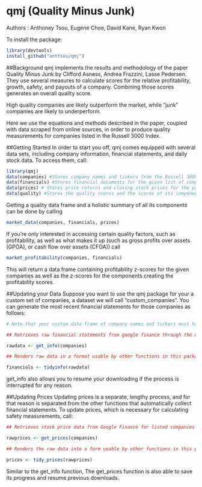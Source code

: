 # qmj (Quality Minus Junk)
Authors : Anthoney Tsou, Eugene Choe, David Kane, Ryan Kwon

To install the package:

```r
library(devtools)
install_github("anttsou/qmj")
```

##Background
qmj implements the results and methodology of the paper Quality Minus Junk by Clifford Asness, Andrea Frazzini, Lasse Pedersen. They use several measures to calculate scores for the relative profitability, growth, safety, and payouts of a company. Combining those scores generates an overall quality score.

High quality companies are likely outperform the market, while "junk" companies are likely to underperform.

Here we use the equations and methods described in the paper, coupled with data scraped from online sources, in order to produce quality measurements for companies listed in the Russell 3000 Index.

##Getting Started
In order to start you off, qmj comes equipped with several data sets, including company information, financial statements, and daily stock data. To access them, call:

```r
library(qmj)
data(companies) #Stores company names and tickers from the Russell 3000 index
data(financials) #Stores financial documents for the given list of companies.
data(prices) # Stores price returns and closing stock prices for the past two years.
data(quality) #Stores the quality scores and the scores of its components.
```

Getting a quality data frame and a holistic summary of all its components can be done by calling

```r
market_data(companies, financials, prices)
```

If you're only interested in accessing certain quality factors, such as profitability, as well as what makes it up (such as gross profits over assets (GPOA), or cash flow over assets (CFOA)) call

```r
market_profitability(companies, financials)
```

This will return a data frame containing profitability z-scores for the given companies as well as the z-scores for the components creating the profitability scores.

##Updating your Data
Suppose you want to use the qmj package for your a custom set of companies, a dataset we will call "custom_companies". You can generate the most recent financial statements for those companies as follows:

```r
# Note that your custom data frame of company names and tickers must have the column name "ticker" for the column of tickers.

## Retrieves raw financial statements from google finance through the quantmod package.

rawdata <- get_info(companies) 

## Renders raw data in a format usable by other functions in this package and also dramatically improves readability.

financials <- tidyinfo(rawdata) 

```

get_info also allows you to resume your downloading if the process is interrupted for any reason.

##Updating Prices
Updating prices is a separate, lengthy process, and for that reason is separated from the other functions that automatically collect financial statements. To update prices, which is necessary for calculating safety measurements, call:

```r

## Retrieves stock price data from Google Finance for listed companies for the past two years. Also saves data from the S&P 500, retrieved from Yahoo Finance.

rawprices <- get_prices(companies) 

## Renders the raw data into a form usable by other functions in this package.

prices <- tidy_prices(rawprices) 
```

Similar to the get_info function, The get_prices function is also able to save its progress and resume previous downloads.